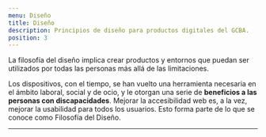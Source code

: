 ```yaml
---
menu: Diseño
title: Diseño
description: Principios de diseño para productos digitales del GCBA.
position: 3
---
```


La filosofía del diseño implica crear productos y entornos que puedan ser utilizados por todas las personas más allá de las limitaciones.

Los dispositivos, con el tiempo, se han vuelto una herramienta necesaria en el ámbito laboral, social y de ocio, y le otorgan una serie de **beneficios a las personas con discapacidades**.
Mejorar la accesibilidad web es, a la vez, mejorar la usabilidad para todos los usuarios. Esto forma parte de lo que se conoce como Filosofía del Diseño.

---
